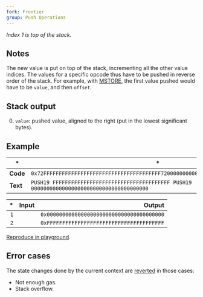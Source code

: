 ```yaml
---
fork: Frontier
group: Push Operations
---
```


_Index 1 is top of the stack._

## Notes

The new value is put on top of the stack, incrementing all the other value indices. The values for a specific opcode thus have to be pushed in reverse order of the stack. For example, with [MSTORE](/#52), the first value pushed would have to be `value`, and then `offset`.

## Stack output

0. `value`: pushed value, aligned to the right (put in the lowest significant bytes).

## Example

| \*       | \*                                                                                            |
| -------- | --------------------------------------------------------------------------------------------- |
| **Code** | `0x72FFFFFFFFFFFFFFFFFFFFFFFFFFFFFFFFFFFFFF7200000000000000000000000000000000000000`          |
| **Text** | `PUSH19 FFFFFFFFFFFFFFFFFFFFFFFFFFFFFFFFFFFFFF PUSH19 00000000000000000000000000000000000000` |

|  \* | Input |                                     Output |
| --: | ----: | -----------------------------------------: |
| `1` |       | `0x00000000000000000000000000000000000000` |
| `2` |       | `0xFFFFFFFFFFFFFFFFFFFFFFFFFFFFFFFFFFFFFF` |

[Reproduce in playground](/playground?unit=Wei&codeType=Mnemonic&code='zx~~~~~~y%5Cnz'~yyyzPUSH19%200yFF%01yz~_).

## Error cases

The state changes done by the current context are [reverted](#FD) in those cases:

- Not enough gas.
- Stack overflow.

